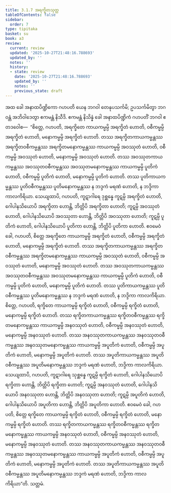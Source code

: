```yaml
---
title: 3.1.7 အရက္ခိတသုတ္တ
tableOfContents: false
sidebar:
  order: 7
type: tipitaka
basket: su
book: a3
review:
  current: review
  updated: '2025-10-27T21:48:16.788693'
  updated_by: ''
  notes: ''
  history:
  - state: review
    date: '2025-10-27T21:48:16.788693'
    updated_by: ''
    notes: ''
    previous_state: draft
---
```



<ReviewStatus review={frontmatter.review} showDetails={true} />

<HypothesisAnnotation frontmatter={frontmatter} />

<DynamicBreadcrumb />

<Division number="110" book="a3" e="ch" v="15" p="264">

<Paragraph number="884" book="a3">
အထ ခေါ အနာထပိဏ္ဍိကော ဂဟပတိ ယေန ဘဂဝါ တေနုပသင်္ကမိ; ဥပသင်္ကမိတွာ ဘဂဝန္တံ အဘိဝါဒေတွာ ဧကမန္တံ နိသီဒိ. ဧကမန္တံ နိသိန္နံ ခေါ အနာထပိဏ္ဍိကံ ဂဟပတိံ ဘဂဝါ ဧတဒဝေါစ—  “စိတ္တေ, ဂဟပတိ, အရက္ခိတေ ကာယကမ္မမ္ပိ အရက္ခိတံ ဟောတိ, ဝစီကမ္မမ္ပိ အရက္ခိတံ ဟောတိ, မနောကမ္မမ္ပိ အရက္ခိတံ ဟောတိ. တဿ အရက္ခိတကာယကမ္မန္တဿ အရက္ခိတဝစီကမ္မန္တဿ အရက္ခိတမနောကမ္မန္တဿ ကာယကမ္မမ္ပိ အဝဿုတံ ဟောတိ, ဝစီကမ္မမ္ပိ အဝဿုတံ ဟောတိ, မနောကမ္မမ္ပိ အဝဿုတံ ဟောတိ. တဿ အဝဿုတကာယကမ္မန္တဿ အဝဿုတဝစီကမ္မန္တဿ အဝဿုတမနောကမ္မန္တဿ ကာယကမ္မမ္ပိ ပူတိကံ ဟောတိ, ဝစီကမ္မမ္ပိ ပူတိကံ ဟောတိ, မနောကမ္မမ္ပိ ပူတိကံ ဟောတိ. တဿ ပူတိကာယကမ္မန္တဿ ပူတိဝစီကမ္မန္တဿ ပူတိမနောကမ္မန္တဿ န ဘဒ္ဒကံ မရဏံ ဟောတိ, န ဘဒ္ဒိကာ ကာလကိရိယာ.
</Paragraph>

<Paragraph number="885" book="a3">
သေယျထာပိ, ဂဟပတိ, ကူဋာဂါရေ ဒုစ္ဆန္နေ ကူဋမ္ပိ အရက္ခိတံ ဟောတိ, ဂေါပါနသိယောပိ အရက္ခိတာ ဟောန္တိ, ဘိတ္တိပိ အရက္ခိတာ ဟောတိ; ကူဋမ္ပိ အဝဿုတံ ဟောတိ, ဂေါပါနသိယောပိ အဝဿုတာ ဟောန္တိ, ဘိတ္တိပိ အဝဿုတာ ဟောတိ; ကူဋမ္ပိ ပူတိကံ ဟောတိ, ဂေါပါနသိယောပိ ပူတိကာ ဟောန္တိ, ဘိတ္တိပိ ပူတိကာ ဟောတိ.
</Paragraph>

<Paragraph number="886" book="a3">
ဧဝမေဝံ ခေါ, ဂဟပတိ, စိတ္တေ အရက္ခိတေ ကာယကမ္မမ္ပိ အရက္ခိတံ ဟောတိ, ဝစီကမ္မမ္ပိ အရက္ခိတံ ဟောတိ, မနောကမ္မမ္ပိ အရက္ခိတံ ဟောတိ. တဿ အရက္ခိတကာယကမ္မန္တဿ အရက္ခိတဝစီကမ္မန္တဿ အရက္ခိတမနောကမ္မန္တဿ ကာယကမ္မမ္ပိ အဝဿုတံ ဟောတိ, ဝစီကမ္မမ္ပိ အဝဿုတံ ဟောတိ, မနောကမ္မမ္ပိ အဝဿုတံ ဟောတိ. တဿ အဝဿုတကာယကမ္မန္တဿ အဝဿုတဝစီကမ္မန္တဿ အဝဿုတမနောကမ္မန္တဿ ကာယကမ္မမ္ပိ ပူတိကံ ဟောတိ, ဝစီကမ္မမ္ပိ ပူတိကံ ဟောတိ, မနောကမ္မမ္ပိ ပူတိကံ ဟောတိ. တဿ ပူတိကာယကမ္မန္တဿ ပူတိဝစီကမ္မန္တဿ ပူတိမနောကမ္မန္တဿ န ဘဒ္ဒကံ မရဏံ ဟောတိ, န ဘဒ္ဒိကာ ကာလကိရိယာ.
</Paragraph>

<Paragraph number="887" book="a3">
စိတ္တေ, ဂဟပတိ, ရက္ခိတေ ကာယကမ္မမ္ပိ ရက္ခိတံ ဟောတိ, ဝစီကမ္မမ္ပိ ရက္ခိတံ ဟောတိ, မနောကမ္မမ္ပိ ရက္ခိတံ ဟောတိ. တဿ ရက္ခိတကာယကမ္မန္တဿ ရက္ခိတဝစီကမ္မန္တဿ ရက္ခိတမနောကမ္မန္တဿ ကာယကမ္မမ္ပိ အနဝဿုတံ ဟောတိ, ဝစီကမ္မမ္ပိ အနဝဿုတံ ဟောတိ, မနောကမ္မမ္ပိ အနဝဿုတံ ဟောတိ. တဿ အနဝဿုတကာယကမ္မန္တဿ အနဝဿုတဝစီကမ္မန္တဿ အနဝဿုတမနောကမ္မန္တဿ ကာယကမ္မမ္ပိ အပူတိကံ ဟောတိ, ဝစီကမ္မမ္ပိ အပူတိကံ ဟောတိ, မနောကမ္မမ္ပိ အပူတိကံ ဟောတိ. တဿ အပူတိကာယကမ္မန္တဿ အပူတိဝစီကမ္မန္တဿ အပူတိမနောကမ္မန္တဿ ဘဒ္ဒကံ မရဏံ ဟောတိ, ဘဒ္ဒိကာ ကာလကိရိယာ.
</Paragraph>

<Paragraph number="888" book="a3">
သေယျထာပိ, ဂဟပတိ, ကူဋာဂါရေ သုစ္ဆန္နေ ကူဋမ္ပိ ရက္ခိတံ ဟောတိ, ဂေါပါနသိယောပိ ရက္ခိတာ ဟောန္တိ, ဘိတ္တိပိ ရက္ခိတာ ဟောတိ; ကူဋမ္ပိ အနဝဿုတံ ဟောတိ, ဂေါပါနသိယောပိ အနဝဿုတာ ဟောန္တိ, ဘိတ္တိပိ အနဝဿုတာ ဟောတိ; ကူဋမ္ပိ အပူတိကံ ဟောတိ, ဂေါပါနသိယောပိ အပူတိကာ ဟောန္တိ, ဘိတ္တိပိ အပူတိကာ ဟောတိ.
</Paragraph>

<Paragraph number="889" book="a3">
ဧဝမေဝံ ခေါ, ဂဟပတိ, စိတ္တေ ရက္ခိတေ ကာယကမ္မမ္ပိ ရက္ခိတံ ဟောတိ, ဝစီကမ္မမ္ပိ ရက္ခိတံ ဟောတိ, မနောကမ္မမ္ပိ ရက္ခိတံ ဟောတိ. တဿ ရက္ခိတကာယကမ္မန္တဿ ရက္ခိတဝစီကမ္မန္တဿ ရက္ခိတမနောကမ္မန္တဿ ကာယကမ္မမ္ပိ အနဝဿုတံ ဟောတိ, ဝစီကမ္မမ္ပိ အနဝဿုတံ ဟောတိ, မနောကမ္မမ္ပိ အနဝဿုတံ ဟောတိ. တဿ အနဝဿုတကာယကမ္မန္တဿ အနဝဿုတဝစီကမ္မန္တဿ အနဝဿုတမနောကမ္မန္တဿ ကာယကမ္မမ္ပိ အပူတိကံ ဟောတိ, ဝစီကမ္မမ္ပိ အပူတိကံ ဟောတိ, မနောကမ္မမ္ပိ အပူတိကံ ဟောတိ. တဿ အပူတိကာယကမ္မန္တဿ အပူတိဝစီကမ္မန္တဿ အပူတိမနောကမ္မန္တဿ ဘဒ္ဒကံ မရဏံ ဟောတိ, ဘဒ္ဒိကာ ကာလကိရိယာ”တိ.

</Paragraph>
</Division>

<Paragraph number="890" type="center" book="a3">
သတ္တမံ.
</Paragraph>